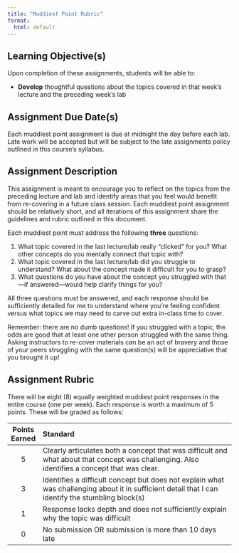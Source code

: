 ```yaml
---
title: "Muddiest Point Rubric"
format:
  html: default
---
```


## Learning Objective(s)

Upon completion of these assignments, students will be able to:

- **Develop** thoughtful questions about the topics covered in that week's lecture and the preceding week's lab

## Assignment Due Date(s)

Each muddiest point assignment is due at midnight the day before each lab. Late work will be accepted but will be subject to the late assignments policy outlined in this course's syllabus.

## Assignment Description

This assignment is meant to encourage you to reflect on the topics from the preceding lecture and lab and identify areas that you feel would benefit from re-covering in a future class session. Each muddiest point assignment should be relatively short, and all iterations of this assignment share the guidelines and rubric outlined in this document.

Each muddiest point must address the following **three** questions:

1. What topic covered in the last lecture/lab really "clicked" for you? What other concepts do you mentally connect that topic with?
2. What topic covered in the last lecture/lab did you struggle to understand? What about the concept made it difficult for you to grasp?
3. What questions do you have about the concept you struggled with that---if answered---would help clarify things for you?

All three questions must be answered, and each response should be sufficiently detailed for me to understand where you're feeling confident versus what topics we may need to carve out extra in-class time to cover.

Remember: there are no dumb questions! If you struggled with a topic, the odds are good that at least one other person struggled with the same thing. Asking instructors to re-cover materials can be an act of bravery and those of your peers struggling with the same question(s) will be appreciative that you brought it up!

## Assignment Rubric

There will be eight (8) equally weighted muddiest point responses in the entire course (one per week). Each response is worth a maximum of 5 points. These will be graded as follows:

| Points Earned | Standard |
|:--------------:|:---------------------------------------------------------------------------------------------------------------------------|
|  5  | Clearly articulates both a concept that was difficult and what about that concept was challenging. Also identifies a concept that was clear.  |
|  3  | Identifies a difficult concept but does not explain what was challenging about it in sufficient detail that I can identify the stumbling block(s) |
|  1  | Response lacks depth and does not sufficiently explain why the topic was difficult |
|  0  | No submission OR submission is more than 10 days late |
